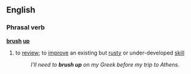 ==English==
===Phrasal verb===
'''[[brush]] [[up]]'''
#{{idiom}} to [[review]]; to [[improve]] an existing but [[rusty]] or under-developed [[skill]]
#:''I'll need to '''brush up''' on my Greek before my trip to Athens.''
